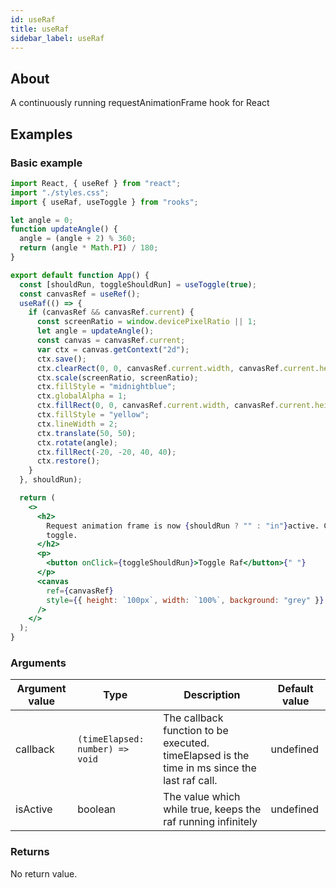 ```yaml
---
id: useRaf
title: useRaf
sidebar_label: useRaf
---
```


## About

A continuously running requestAnimationFrame hook for React

## Examples

### Basic example

```jsx
import React, { useRef } from "react";
import "./styles.css";
import { useRaf, useToggle } from "rooks";

let angle = 0;
function updateAngle() {
  angle = (angle + 2) % 360;
  return (angle * Math.PI) / 180;
}

export default function App() {
  const [shouldRun, toggleShouldRun] = useToggle(true);
  const canvasRef = useRef();
  useRaf(() => {
    if (canvasRef && canvasRef.current) {
      const screenRatio = window.devicePixelRatio || 1;
      let angle = updateAngle();
      const canvas = canvasRef.current;
      var ctx = canvas.getContext("2d");
      ctx.save();
      ctx.clearRect(0, 0, canvasRef.current.width, canvasRef.current.height);
      ctx.scale(screenRatio, screenRatio);
      ctx.fillStyle = "midnightblue";
      ctx.globalAlpha = 1;
      ctx.fillRect(0, 0, canvasRef.current.width, canvasRef.current.height);
      ctx.fillStyle = "yellow";
      ctx.lineWidth = 2;
      ctx.translate(50, 50);
      ctx.rotate(angle);
      ctx.fillRect(-20, -20, 40, 40);
      ctx.restore();
    }
  }, shouldRun);

  return (
    <>
      <h2>
        Request animation frame is now {shouldRun ? "" : "in"}active. Click to
        toggle.
      </h2>
      <p>
        <button onClick={toggleShouldRun}>Toggle Raf</button>{" "}
      </p>
      <canvas
        ref={canvasRef}
        style={{ height: `100px`, width: `100%`, background: "grey" }}
      />
    </>
  );
}
```

### Arguments

| Argument value | Type                            | Description                                                                                  | Default value |
| -------------- | ------------------------------- | -------------------------------------------------------------------------------------------- | ------------- |
| callback       | `(timeElapsed: number) => void` | The callback function to be executed. timeElapsed is the time in ms since the last raf call. | undefined     |
| isActive       | boolean                         | The value which while true, keeps the raf running infinitely                                 | undefined     |

### Returns

No return value.
